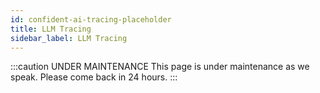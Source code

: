 ```yaml
---
id: confident-ai-tracing-placeholder
title: LLM Tracing
sidebar_label: LLM Tracing
---
```


:::caution UNDER MAINTENANCE
This page is under maintenance as we speak. Please come back in 24 hours.
:::
